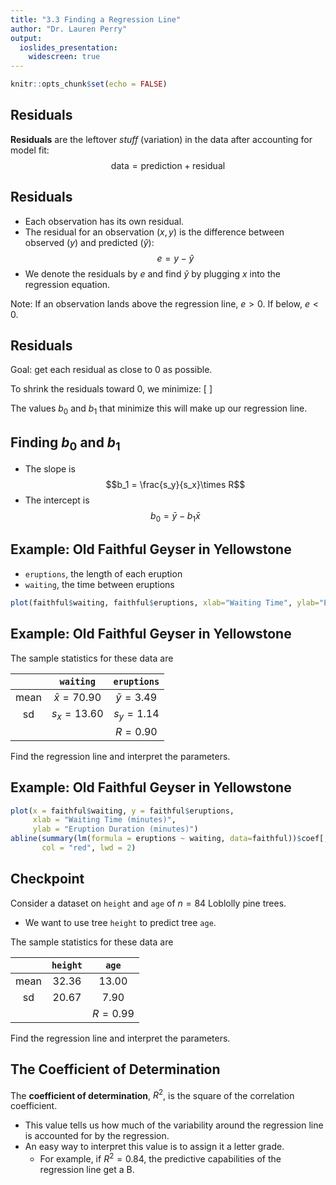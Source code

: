 ```yaml
---
title: "3.3 Finding a Regression Line"
author: "Dr. Lauren Perry"
output:
  ioslides_presentation: 
    widescreen: true
---
```


```r
knitr::opts_chunk$set(echo = FALSE)
```

## Residuals

**Residuals** are the leftover *stuff* (variation) in the data after
accounting for model fit:
$$\text{data} = \text{prediction} + \text{residual}$$ 

## Residuals

- Each observation has its own residual. 
- The residual for an observation $(x,y)$ is the
difference between observed ($y$) and predicted ($\hat{y}$):
$$e = y - \hat{y}$$ 
- We denote the residuals by $e$ and find $\hat{y}$ by
plugging $x$ into the regression equation. 

Note: If an observation lands above
the regression line, $e > 0$. If below, $e < 0$.

## Residuals

Goal: get each residual as close to 0 as possible. 

To shrink the residuals toward 0, we minimize:
\[
\begin{align}
\sum_{i=1}^n e_i^2 &= \sum_{i=1}^n (y_i - \hat{y}_i)^2 \\
& = \sum_{i=1}^n [y_i - (b_0 + b_1 x_i)]^2
\end{align} 
\]

The values $b_0$ and $b_1$ that minimize this will make up our regression line.

## Finding $b_0$ and $b_1$

- The slope is
$$b_1 = \frac{s_y}{s_x}\times R$$ 
- The intercept is
$$b_0 = \bar{y} - b_1 \bar{x}$$

## Example: Old Faithful Geyser in Yellowstone

- `eruptions`, the length of each eruption
- `waiting`, the time between eruptions

```r
plot(faithful$waiting, faithful$eruptions, xlab="Waiting Time", ylab="Eruption Duration")
```

## Example: Old Faithful Geyser in Yellowstone

The sample statistics for these data are

 |      |    `waiting`    |  `eruptions`   |
 |:----:|:---------------:|:--------------:|
 | mean | $\bar{x}=70.90$ | $\bar{y}=3.49$ |
 |  sd  |   $s_x=13.60$   |   $s_y=1.14$   |
 |      |                 |   $R = 0.90$   |
 
 Find the regression line and interpret the parameters.
 
## Example: Old Faithful Geyser in Yellowstone

```r
plot(x = faithful$waiting, y = faithful$eruptions,
     xlab = "Waiting Time (minutes)",
     ylab = "Eruption Duration (minutes)")
abline(summary(lm(formula = eruptions ~ waiting, data=faithful))$coef[,1],
       col = "red", lwd = 2)
```

## Checkpoint

Consider a dataset on `height` and `age` of $n=84$ Loblolly pine trees. 

- We want to use tree `height` to predict tree `age`.

The sample statistics for these data are

 |      |    `height`     |      `age`     |
 |:----:|:---------------:|:--------------:|
 | mean | $32.36$ | $13.00$ |
 |  sd  |   $20.67$   |   $7.90$   |
 |      |                 |   $R = 0.99$   |
 
 Find the regression line and interpret the parameters.

## The Coefficient of Determination

The **coefficient of determination**, $R^2$, is the square of the correlation coefficient.

- This value tells us how much of the variability around the regression line is accounted for by the regression. 
- An easy way to interpret this value is to assign it a letter grade. 
    - For example, if $R^2 = 0.84$, the predictive capabilities of the regression line get a B.
